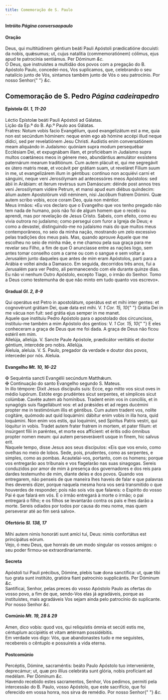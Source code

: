 ```yaml
---
title: Comemoração de S. Paulo
---
```


<h4 class="text-center">
  Intróito <em>Página conversaopaulo</em>
</h4>

<h4 class="text-center">Oração</h4>
<div class="container-fluid">
  <div class="row">
    <div class="col-6 dropcaps text-justify">
      Deus, qui multitúdinem géntium beáti Pauli Apóstoli prædicatióne docuísti:
      da nobis, quǽsumus; ut, cujus natalítia (commemoratiónem) cólimus, ejus
      apud te patrocínia sentiámus. Per Dóminum <em>&c.</em>
    </div>
    <div class="col-6 dropcaps text-justify">
      Ó Deus, que instruístes a multidão dos povos com a pregação do B. Apóstolo
      Paulo, concedei-nos, Vos suplicamos, que, celebrando o seu natalício junto
      de Vós, sintamos também junto de Vós o seu patrocínio. Por nosso Senhor{" "}
      <em>&c.</em>
    </div>
  </div>
</div>

<h2 class="text-center">
  Comemoração de S. Pedro <em>Página cadeirapedro</em>
</h2>

<h4 class="text-center">
  Epístola <em>Gl. 1, 11-20</em>
</h4>
<div class="container-fluid">
  <div class="row">
    <div class="col-6 text-justify">
      Léctio Epístolæ beáti Pauli Apóstoli ad Gálatas.
    </div>
    <div class="col-6 text-justify">
      Lição da Ep.ª do B. Ap.º Paulo aos Gálatas.
    </div>
    <div class="col-6 dropcaps text-justify">
      Fratres: Notum vobis facio Evangélium, quod evangelizátum est a me, quia
      non est secúndum hóminem: neque enim ego ab hómine accépi illud neque
      dídici, sed per revelatiónem Jesu Christi. Audístis enim conversatiónem
      meam aliquándo in Judaísmo: quóniam supra modum persequébar Ecclésiam Dei,
      et expugnábam illam, et proficiébam in Judaísmo supra multos coætáneos
      meos in génere meo, abundántius æmulátor exsístens paternárum mearum
      traditiónum. Cum autem plácuit ei, qui me segregávit ex útero matris meæ,
      et vocávit per grátiam suam, ut reveláret Fílium suum in me, ut
      evangelizárem illum in géntibus: contínuo non acquiévi carni et sánguini,
      neque veni Jerosólymam ad antecessóres meos Apóstolos: sed ábii in
      Arábiam: et íterum revérsus sum Damáscum: déinde post annos tres veni
      Jerosólymam vidére Petrum, et mansi apud eum diébus quíndecim: álium autem
      Apostolórum vidi néminem, nisi Jacóbum fratrem Dómini. Quæ autem scribo
      vobis, ecce coram Deo, quia non méntior.
    </div>
    <div class="col-6 dropcaps text-justify">
      Meus irmãos: «Eu vos declaro que o Evangelho que vos tenho pregado não tem
      nada de humano, pois não foi de algum homem que o recebi ou aprendi, mas
      por revelação de Jesus Cristo. Sabeis, com efeito, como eu vivia outrora
      no judaísmo; como persegui com furor a Igreja de Deus; e como a devastei,
      distinguindo-me no judaísmo mais do que muitos meus contemporâneos, no
      seio da minha nação, mostrando um zelo excessivo pelas tradições dos meus
      pais. Mas, quando aprouve Àquele que me escolheu no seio de minha mãe, e
      me chamou pela sua graça para me revelar seu Filho, a fim de que O
      anunciasse entre as nações logo, sem antes tomar conselho com a carne ou
      com o sangue e sem voltar a Jerusalém junto daqueles que antes de mim eram
      Apóstolos, parti para a Arábia e voltei ainda a Damasco. Em seguida,
      decorridos três anos, fui a Jerusalém para ver Pedro, ali permanecendo com
      ele durante quinze dias. Eu não vi nenhum Outro Apóstolo, excepto Tiago, o
      irmão do Senhor. Tomo a Deus como testemunha de que não minto em tudo
      quanto vos escrevo».
    </div>
  </div>
</div>

<h4 class="text-center">
  Gradual <em>Gl. 2, 8-9</em>
</h4>
<div class="container-fluid">
  <div class="row">
    <div class="col-6 dropcaps text-justify">
      Qui operátus est Petro in apostolátum, operátus est et mihi inter gentes:
      et cognovérunt grátiam Dei, quæ data est mihi. V. <em>1 Cor. 15, 10</em>{" "}
      Grátia Dei in me vácua non fuit: sed grátia ejus semper in me manet.
    </div>
    <div class="col-6 dropcaps text-justify">
      Aquele que instituiu Pedro Apóstolo para o apostolado dos circuncisos,
      instituiu-me também a mim Apóstolo dos gentios: V. <em>1 Cor. 15, 10</em>{" "}
      E eles conheceram a graça de Deus que me foi dada. A graça de Deus não
      ficou estéril em mim.
    </div>
    <div class="col-6 text-justify">
      Allelúja, allelúja. V. Sancte Paule Apóstole, prædicátor veritátis et
      doctor géntium, intercéde pro nobis. Allelúja.
    </div>
    <div class="col-6 text-justify">
      Aleluia, aleluia. V. S. Paulo, pregador da verdade e doutor dos povos,
      intercedei por nós. Aleluia.
    </div>
  </div>
</div>

<h4 class="text-center">
  Evangelho <em>Mt. 10, 16-22</em>
</h4>
<div class="container-fluid">
  <div class="row">
    <div class="col-6 text-justify">
      <span class="text-danger">&#10016;</span> Sequéntia sancti Evangélii
      secúndum Matthǽum.
    </div>
    <div class="col-6 text-justify">
      <span class="text-danger">&#10016;</span> Continuação do santo Evangelho
      segundo S. Mateus.
    </div>
    <div class="col-6 dropcaps text-justify">
      In illo témpore: Dixit Jesus discípulis suis: Ecce, ego mitto vos sicut
      oves in médio lupórum. Estóte ergo prudéntes sicut serpentes, et símplices
      sicut colúmbæ. Cavéte autem ab homínibus. Tradent enim vos in concíliis,
      et in synagógis suis flagellábunt vos: et ad prǽsides et ad reges ducémini
      propter me in testimónium illis et géntibus. Cum autem tradent vos, nolíte
      cogitáre, quómodo aut quid loquámini: dábitur enim vobis in illa hora,
      quid loquámini. Non enim vos estis, qui loquímini, sed Spíritus Patris
      vestri, qui lóquitur in vobis. Tradet autem frater fratrem in mortem, et
      pater fílium: et insúrgent fílii in paréntes, et morte eos affícient: et
      éritis odio ómnibus propter nomen meum: qui autem perseveráverit usque in
      finem, hic salvus erit.
    </div>
    <div class="col-6 dropcaps text-justify">
      Naquele tempo, disse Jesus aos seus discípulos: «Eis que vos envio, como
      ovelhas no meio de lobos. Sede, pois, prudentes, como as serpentes, e
      simples, como as pombas. Acautelai-vos, portanto, com os homens; porque
      vos entregarão aos tribunais e vos flagelarão nas suas sinagogas. Sereis
      conduzidos por amor de mim à presença dos governadores e dos reis para
      dardes testemunho de mim, diante deles e dos povos. Quando vos entregarem,
      não penseis de que maneira lhes haveis de falar e que palavras lhes
      devereis dizer, porque naquela mesma hora vos será transmitido o que
      houverdes de responder; pois não sois vós que falareis: o Espírito do
      vosso Pai é que falará em vós. E o irmão entregará à morte o irmão; o pai
      entregará o filho; e os filhos se levantarão contra os pais e lhes darão a
      morte. Sereis odiados por todos por causa do meu nome, mas quem perseverar
      até ao fim será salvo».
    </div>
  </div>
</div>

<h4 class="text-center">
  Ofertório <em>Sl. 138, 17</em>
</h4>
<div class="container-fluid">
  <div class="row">
    <div class="col-6 dropcaps text-justify">
      Mihi autem nimis honoráti sunt amíci tui, Deus: nimis confortátus est
      principátus eórum.
    </div>
    <div class="col-6 dropcaps text-justify">
      Vejo, ó meu Deus, que honrais de um modo singular os vossos amigos: o seu
      poder firmou-se extraordinariamente.
    </div>
  </div>
</div>

<h4 class="text-center">Secreta</h4>
<div class="container-fluid">
  <div class="row">
    <div class="col-6 dropcaps text-justify">
      Apóstoli tui Pauli précibus, Dómine, plebis tuæ dona sanctífica: ut, quæ
      tibi tuo grata sunt institúto, gratióra fiant patrocínio supplicántis. Per
      Dóminum <em>&c.</em>
    </div>
    <div class="col-6 dropcaps text-justify">
      Santificai, Senhor, pelas preces do vosso Apóstolo Paulo as ofertas do
      vosso povo, a fim de que, sendo-Vos elas já agradáveis, porque as
      instituístes, mais agradáveis Vos sejam ainda pelo patrocínio do
      suplicante. Por nosso Senhor <em>&c.</em>
    </div>
  </div>
</div>

<h4 class="text-center">
  Comúnio <em>Mt. 19, 28 & 29</em>
</h4>
<div class="container-fluid">
  <div class="row">
    <div class="col-6 dropcaps text-justify">
      Amen, dico vobis: quod vos, qui reliquístis ómnia et secúti estis me,
      céntuplum accipiétis et vitam ætérnam possidébitis.
    </div>
    <div class="col-6 dropcaps text-justify">
      Em verdade vos digo: Vós, que abandonastes tudo e me seguistes, recebereis
      o cêntuplo e possuireis a vida eterna.
    </div>
  </div>
</div>

<h4 class="text-center">Postcomúnio</h4>
<div class="container-fluid">
  <div class="row">
    <div class="col-6 dropcaps text-justify">
      Percéptis, Dómine, sacraméntis: beáto Paulo Apóstolo tuo interveniénte,
      deprecámur; ut, quæ pro illíus celebráta sunt glória, nobis profíciant ad
      medélam. Per Dóminum <em>&c.</em>
    </div>
    <div class="col-6 dropcaps text-justify">
      Havendo recebido estes sacramentos, Senhor, Vos pedimos, permiti pela
      intercessão do B. Paulo, vosso Apóstolo, que este sacrifício, que foi
      oferecido em vossa honra, nos sirva de remédio. Por nosso Senhor{" "}
      <em>&c.</em>
    </div>
  </div>
</div>
